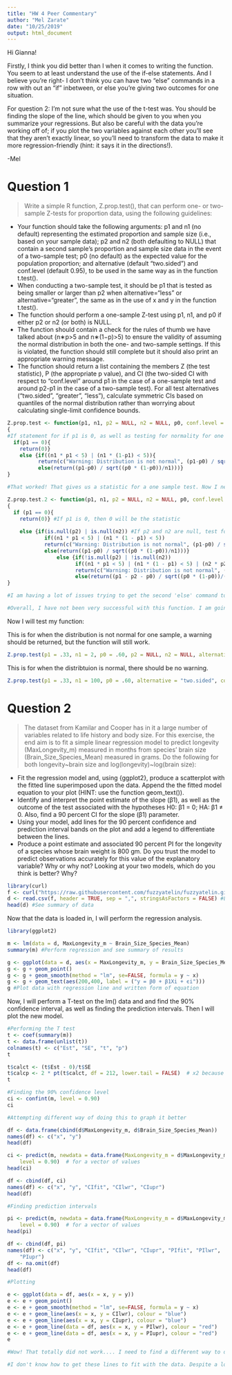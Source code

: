 ```yaml
---
title: "HW 4 Peer Commentary"
author: "Mel Zarate"
date: "10/25/2019"
output: html_document
---
```


Hi Gianna! 

Firstly, I think you did better than I when it comes to writing the function. You seem to at least understand the use of the if-else statements. And I believe you're right- I don't think you can have two "else" commands in a row with out an "if" inbetween, or else you're giving two outcomes for one situation. 

For question 2: I'm not sure what the use of the t-test was. You should be finding the slope of the line, which should be given to you when you summarize your regressions. But also be careful with the data you're working off of; if you plot the two variables against each other you'll see that they aren't exactly linear, so you'll need to transform the data to make it more regression-friendly (hint: it says it in the directions!). 

-Mel 

# Question 1

> Write a simple R function, Z.prop.test(), that can perform one- or two-sample Z-tests for proportion data, using the following guidelines:

* Your function should take the following arguments: p1 and n1 (no default) representing the estimated proportion and sample size (i.e., based on your sample data); p2 and n2 (both defaulting to NULL) that contain a second sample’s proportion and sample size data in the event of a two-sample test; p0 (no default) as the expected value for the population proportion; and alternative (default “two.sided”) and conf.level (default 0.95), to be used in the same way as in the function t.test().
* When conducting a two-sample test, it should be p1 that is tested as being smaller or larger than p2 when alternative=“less” or alternative=“greater”, the same as in the use of x and y in the function t.test().
* The function should perform a one-sample Z-test using p1, n1, and p0 if either p2 or n2 (or both) is NULL.
* The function should contain a check for the rules of thumb we have talked about (n∗p>5 and n∗(1−p)>5) to ensure the validity of assuming the normal distribution in both the one- and two-sample settings. If this is violated, the function should still complete but it should also print an appropriate warning message.
* The function should return a list containing the members Z (the test statistic), P (the appropriate p value), and CI (the two-sided CI with respect to “conf.level” around p1 in the case of a one-sample test and around p2-p1 in the case of a two-sample test). For all test alternatives (“two.sided”, “greater”, “less”), calculate symmetric CIs based on quantiles of the normal distribution rather than worrying about calculating single-limit confidence bounds.

```r
Z.prop.test <- function(p1, n1, p2 = NULL, n2 = NULL, p0, conf.level = 0.95, alternative = "two.sided")
{
#If statement for if p1 is 0, as well as testing for normality for one sample tests
  if(p1 == 0){
    return(0)}
    else {if((n1 * p1 < 5) | (n1 * (1-p1) < 5)){
          return(c("Warning: Distribution is not normal", (p1-p0) / sqrt((p0 * (1-p0))/n1)))}
          else(return((p1-p0) / sqrt((p0 * (1-p0))/n1)))}
}

#That worked! That gives us a statistic for a one sample test. Now I need to try to make it work for both one sample and two samples.

Z.prop.test.2 <- function(p1, n1, p2 = NULL, n2 = NULL, p0, conf.level = 0.95, alternative = "two.sided")
{
  if (p1 == 0){
    return(0)} #If p1 is 0, then 0 will be the statistic 
  
    else {if(is.null(p2) | is.null(n2)) #If p2 and n2 are null, test for the normal distribution of the one sample, and if normal, perform test
            if((n1 * p1 < 5) | (n1 * (1 - p1) < 5))
            return(c("Warning: Distribution is not normal", (p1-p0) / sqrt((p0 * (1-p0))/n1)))
            else(return((p1-p0) / sqrt((p0 * (1-p0))/n1)))} 
                else {if(!is.null(p2) | !is.null(n2))
                      if((n1 * p1 < 5) | (n1 * (1 - p1) < 5) | (n2 * p2 < 5) | (n2 * (1 - p2) < 5))
                      return(c("Warning: Distribution is not normal", (p1 - p2 - p0) / sqrt((p0 * (1-p0))/((1 / n1) + (1 / n2)))))   
                      else(return((p1 - p2 - p0) / sqrt((p0 * (1-p0))/((1 / n1) + (1 / n2)))))}     
}   

#I am having a lot of issues trying to get the second 'else' command to work. Is it possible to have two 'else' commands in a row without an 'if' statement in between them????

#Overall, I have not been very successful with this function. I am going to upload for original due time, but will work on this more and try to figure this out by Friday morning/afternoon.
```

Now I will test my function:

This is for when the distribution is not normal for one sample, a warning should be returned, but the function will still work.
```r
Z.prop.test(p1 = .33, n1 = 2, p0 = .60, p2 = NULL, n2 = NULL, alternative = "two.sided", conf.level = 0.95)
```

This is for when the distribtuion is normal, there should be no warning.
```r
Z.prop.test(p1 = .33, n1 = 100, p0 = .60, alternative = "two.sided", conf.level = 0.95)
```

# Question 2

> The dataset from Kamilar and Cooper has in it a large number of variables related to life history and body size. For this exercise, the end aim is to fit a simple linear regression model to predict longevity (MaxLongevity_m) measured in months from species’ brain size (Brain_Size_Species_Mean) measured in grams. Do the following for both longevity~brain size and log(longevity)~log(brain size):

* Fit the regression model and, using {ggplot2}, produce a scatterplot with the fitted line superimposed upon the data. Append the the fitted model equation to your plot (HINT: use the function geom_text()).
* Identify and interpret the point estimate of the slope (β1), as well as the outcome of the test associated with the hypotheses H0: β1 = 0; HA: β1 ≠ 0. Also, find a 90 percent CI for the slope (β1) parameter.
* Using your model, add lines for the 90 percent confidence and prediction interval bands on the plot and add a legend to differentiate between the lines.
* Produce a point estimate and associated 90 percent PI for the longevity of a species whose brain weight is 800 gm. Do you trust the model to predict observations accurately for this value of the explanatory variable? Why or why not?
Looking at your two models, which do you think is better? Why?

```r
library(curl)
f <- curl("https://raw.githubusercontent.com/fuzzyatelin/fuzzyatelin.github.io/master/AN597_Fall19/KamilarAndCooperData.csv")
d <- read.csv(f, header = TRUE, sep = ",", stringsAsFactors = FALSE) #Load in our data
head(d) #See summary of data
```

Now that the data is loaded in, I will perform the regression analysis.

```r
library(ggplot2)

m <- lm(data = d, MaxLongevity_m ~ Brain_Size_Species_Mean)
summary(m) #Perform regression and see summary of results

g <- ggplot(data = d, aes(x = MaxLongevity_m, y = Brain_Size_Species_Mean))
g <- g + geom_point() 
g <- g + geom_smooth(method = "lm", se=FALSE, formula = y ~ x)
g <- g + geom_text(aes(200,400, label = ("y = β0 + β1Xi + ϵi"))) 
g #Plot data with regression line and written form of equation
```

Now, I will perform a T-test on the lm() data and and find the 90% confidence interval, as well as finding the prediction intervals. Then I will plot the new model.

```r
#Performing the T test
t <- coef(summary(m))
t <- data.frame(unlist(t))
colnames(t) <- c("Est", "SE", "t", "p")
t

t$calct <- (t$Est - 0)/t$SE
t$calcp <- 2 * pt(t$calct, df = 212, lower.tail = FALSE)  # x2 because it is 2-tailed test
t

#Finding the 90% confidence level
ci <- confint(m, level = 0.90) 
ci

#Attempting different way of doing this to graph it better

df <- data.frame(cbind(d$MaxLongevity_m, d$Brain_Size_Species_Mean))
names(df) <- c("x", "y")
head(df)

ci <- predict(m, newdata = data.frame(MaxLongevity_m = d$MaxLongevity_m, Brain_Size_Species_Mean = d$Brain_Size_Species_Mean), interval = "confidence", 
    level = 0.90)  # for a vector of values
head(ci)

df <- cbind(df, ci)
names(df) <- c("x", "y", "CIfit", "CIlwr", "CIupr")
head(df)

#Finding prediction intervals

pi <- predict(m, newdata = data.frame(MaxLongevity_m = d$MaxLongevity_m, Brain_Size_Species_Mean = d$Brain_Size_Species_Mean), interval = "prediction", 
    level = 0.90)  # for a vector of values
head(pi)

df <- cbind(df, pi)
names(df) <- c("x", "y", "CIfit", "CIlwr", "CIupr", "PIfit", "PIlwr", 
    "PIupr")
df <- na.omit(df)
head(df)

#Plotting

e <- ggplot(data = df, aes(x = x, y = y))
e <- e + geom_point()
e <- e + geom_smooth(method = "lm", se=FALSE, formula = y ~ x)
e <- e + geom_line(aes(x = x, y = CIlwr), colour = "blue")
e <- e + geom_line(aes(x = x, y = CIupr), colour = "blue")
e <- e + geom_line(data = df, aes(x = x, y = PIlwr), colour = "red")
e <- e + geom_line(data = df, aes(x = x, y = PIupr), colour = "red")
e

#Wow! That totally did not work.... I need to find a different way to do this

#I don't know how to get these lines to fit with the data. Despite a lot of research and a deep look into the modules I am getting constantly stuck. I will wait for peer review for help.
```




